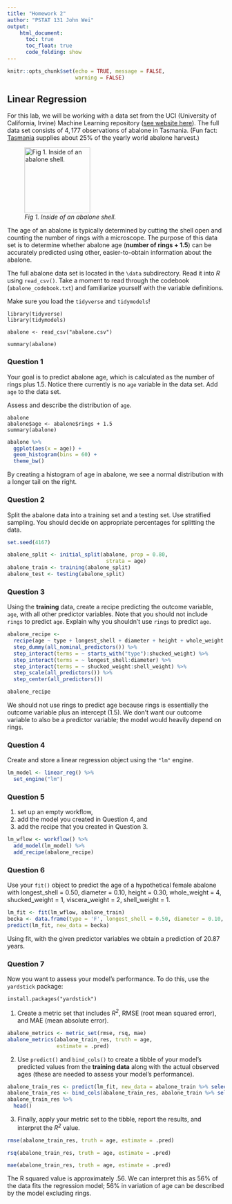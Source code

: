 ```yaml
---
title: "Homework 2"
author: "PSTAT 131 John Wei"
output:
    html_document:
      toc: true
      toc_float: true
      code_folding: show
---
```


```r
knitr::opts_chunk$set(echo = TRUE, message = FALSE,
                      warning = FALSE)
```
 

## Linear Regression

For this lab, we will be working with a data set from the UCI (University of California, Irvine) Machine Learning repository ([see website here](http://archive.ics.uci.edu/ml/datasets/Abalone)). The full data set consists of $4,177$ observations of abalone in Tasmania. (Fun fact: [Tasmania](https://en.wikipedia.org/wiki/Tasmania "Tasmania") supplies about $25\%$ of the yearly world abalone harvest.)

![*Fig 1. Inside of an abalone shell.*](https://cdn.shopify.com/s/files/1/1198/8002/products/1d89434927bffb6fd1786c19c2d921fb_2000x_652a2391-5a0a-4f10-966c-f759dc08635c_1024x1024.jpg?v=1582320404){width="152"}

The age of an abalone is typically determined by cutting the shell open and counting the number of rings with a microscope. The purpose of this data set is to determine whether abalone age (**number of rings + 1.5**) can be accurately predicted using other, easier-to-obtain information about the abalone.

The full abalone data set is located in the `\data` subdirectory. Read it into *R* using `read_csv()`. Take a moment to read through the codebook (`abalone_codebook.txt`) and familiarize yourself with the variable definitions.

Make sure you load the `tidyverse` and `tidymodels`!

```
library(tidyverse)
library(tidymodels)
```

```
abalone <- read_csv("abalone.csv")
```

```
summary(abalone)
```

### Question 1

Your goal is to predict abalone age, which is calculated as the number of rings plus 1.5. Notice there currently is no `age` variable in the data set. Add `age` to the data set.

Assess and describe the distribution of `age`.

```
abalone
abalone$age <- abalone$rings + 1.5 
summary(abalone)
```

```r
abalone %>% 
  ggplot(aes(x = age)) +
  geom_histogram(bins = 60) +
  theme_bw()
```
By creating a histogram of age in abalone, we see a normal distribution with a longer tail on the right.

### Question 2

Split the abalone data into a training set and a testing set. Use stratified sampling. You should decide on appropriate percentages for splitting the data.

```r
set.seed(4167)
```

```r
abalone_split <- initial_split(abalone, prop = 0.80,
                                strata = age)
abalone_train <- training(abalone_split)
abalone_test <- testing(abalone_split)
```

### Question 3

Using the **training** data, create a recipe predicting the outcome variable, `age`, with all other predictor variables. Note that you should not include `rings` to predict `age`. Explain why you shouldn't use `rings` to predict `age`.

```r
abalone_recipe <-
  recipe(age ~ type + longest_shell + diameter + height + whole_weight + shucked_weight + viscera_weight + shell_weight, data = abalone_train) %>% 
  step_dummy(all_nominal_predictors()) %>% 
  step_interact(terms = ~ starts_with("type"):shucked_weight) %>% 
  step_interact(terms = ~ longest_shell:diameter) %>% 
  step_interact(terms = ~ shucked_weight:shell_weight) %>%
  step_scale(all_predictors()) %>%
  step_center(all_predictors())  
```

```r
abalone_recipe
```
We should not use rings to predict age because rings is essentially the outcome variable plus an intercept (1.5). We don't want our outcome variable to also be a predictor variable; the model would heavily depend on rings.

### Question 4

Create and store a linear regression object using the `"lm"` engine.

```r
lm_model <- linear_reg() %>% 
  set_engine("lm")
```

### Question 5

1.  set up an empty workflow,
2.  add the model you created in Question 4, and
3.  add the recipe that you created in Question 3.

```r
lm_wflow <- workflow() %>% 
  add_model(lm_model) %>% 
  add_recipe(abalone_recipe)
```

### Question 6

Use your `fit()` object to predict the age of a hypothetical female abalone with longest_shell = 0.50, diameter = 0.10, height = 0.30, whole_weight = 4, shucked_weight = 1, viscera_weight = 2, shell_weight = 1.

```r
lm_fit <- fit(lm_wflow, abalone_train)
becka <- data.frame(type = 'F', longest_shell = 0.50, diameter = 0.10, height = 0.30, whole_weight = 4, shucked_weight = 1, viscera_weight = 2, shell_weight = 1)
predict(lm_fit, new_data = becka)
```
Using fit, with the given predictor variables we obtain a prediction of 20.87 years. 

### Question 7

Now you want to assess your model's performance. To do this, use the `yardstick` package:

```
install.packages("yardstick")
```

1.  Create a metric set that includes *R^2^*, RMSE (root mean squared error), and MAE (mean absolute error).

```r
abalone_metrics <- metric_set(rmse, rsq, mae)
abalone_metrics(abalone_train_res, truth = age, 
                estimate = .pred)
```

2.  Use `predict()` and `bind_cols()` to create a tibble of your model's predicted values from the **training data** along with the actual observed ages (these are needed to assess your model's performance).


```r
abalone_train_res <- predict(lm_fit, new_data = abalone_train %>% select(-age))
abalone_train_res <- bind_cols(abalone_train_res, abalone_train %>% select(age))
abalone_train_res %>% 
  head()
```

3.  Finally, apply your metric set to the tibble, report the results, and interpret the *R^2^* value.

``` r
rmse(abalone_train_res, truth = age, estimate = .pred)
```
```r
rsq(abalone_train_res, truth = age, estimate = .pred)
```
```r
mae(abalone_train_res, truth = age, estimate = .pred)
```
The R squared value is approximately .56. We can interpret this as 56% of the data fits the regression model; 56% in variation of age can be described by the model excluding rings.
